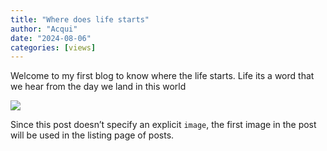 ```yaml
---
title: "Where does life starts"
author: "Acqui"
date: "2024-08-06"
categories: [views]
---
```


Welcome to my first blog to know where the life starts. Life its a word that we hear from the day we land in this world

![](thumbnail.jpg)

Since this post doesn't specify an explicit `image`, the first image in the post will be used in the listing page of posts.
